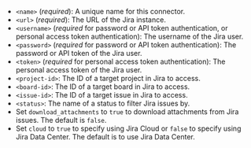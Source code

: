 - `<name>` (_required_): A unique name for this connector.
- `<url>` (_required_): The URL of the Jira instance.
- `<username>` (_required_ for password or API token authentication, or personal access token authentication): The username of the Jira user.
- `<password>` (_required_ for password or API token authentication): The password or API token of the Jira user.
- `<token>` (_required_ for personal access token authentication): The personal access token of the Jira user.
- `<project-id>`: The ID of a target project in Jira to access.
- `<board-id>`: The ID of a target board in Jira to access.
- `<issue-id>`: The ID of a target issue in Jira to access.
- `<status>`: The name of a status to filter Jira issues by.
- Set `download_attachments` to `true` to download attachments from Jira issues. The default is `false`.
- Set `cloud` to `true` to specify using Jira Cloud or `false` to specify using Jira Data Center. The default is to use Jira Data Center.

